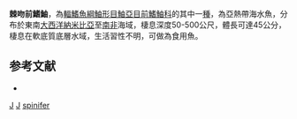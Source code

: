 {{Speciesbox
| taxon = Congiopodus spinifer
| binomial_authority = [[Smith|Smith]], 1839
| image = Congiopodus spinifer.jpg
| image_width = 250px
| image_caption = 棘吻前鰭鮋
| status = NE
| status_system = IUCN3.1
| synonyms = *''Agriopus spinifer'', <big>Smith, 1839</big>
*''Agriopus melanosoma'', <small>Bleeker, 1879</small>
}}
'''棘吻前鰭鮋'''，為[[輻鰭魚綱|輻鰭魚綱]][[鮋形目|鮋形目]][[鮋亞目|鮋亞目]][[前鰭鮋科|前鰭鮋科]]的其中一[[種|種]]，為亞熱帶海水魚，分布於東南[[大西洋|大西洋]][[納米比亞|納米比亞]]至[[南非|南非]]海域，棲息深度50-500公尺，體長可達45公分，棲息在軟底質底層水域，生活習性不明，可做為食用魚。

==参考文献==
*{{FishBase_species|genus=Congiopodus|species=spinifer|year=2014|month=6}}

{{鮋形目小作品}}
{{Taxonbar}}
[[Category:1839年描述的鱼类|J]]
[[Category:食用魚|J]]
[[Category:前鰭鮋屬|spinifer]]